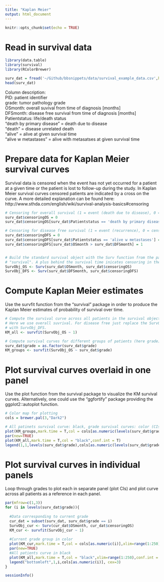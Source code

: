 ```yaml
---
title: "Kaplan Meier"
output: html_document
---
```


```r
knitr::opts_chunk$set(echo = TRUE)
```

# Read in survival data
```r
library(data.table)
library(survival)
library(RColorBrewer)

surv_dat = fread('~/Github/bbsnippets/data/survival_example_data.csv',header = T)
head(surv_dat)

```

Column description:  
 PID: patient identifier  
 grade: tumor pathology grade  
 OSmonth: overall suvival from time of diagnosis [months]  
 DFSmonth: disease free survival from time of diagnosis [months]  
 Patientstatus: life/death status   
  "death by primary disease" = death due to disease  
  "death" = disease unrelated death  
  "alive" = alive at given survival time  
  "alive w metastases" = alive with metasatses at given survival time  

# Prepare data for Kaplan Meier survival curves

Survival data is censored when the event has not yet occurred for a patient
at a given time or the patient is lost to follow-up during the study. In
Kaplan Meier survival curves censored patients are indicated by a cross
on the curve.
A more detailed explanation can be found here: 
http://www.sthda.com/english/wiki/survival-analysis-basics#censoring

```r
# Censoring for overall survival (1 = event (death due to disease), 0 = censored)
surv_dat$censoringOS = 0
surv_dat$censoringOS[surv_dat$Patientstatus == 'death by primary disease'] = 1

# Censoring for disease free survival (1 = event (recurrence), 0 = censored)
surv_dat$censoringDFS = 0
surv_dat$censoringDFS[surv_dat$Patientstatus == 'alive w metastases'] = 1
surv_dat$censoringDFS[surv_dat$OSmonth > surv_dat$DFSmonth] = 1 


# Build the standard survival object with the Surv function from the package
# "survival". A plus behind the survival time inicates censoring in the survival object.
SurvObj_OS <- Surv(surv_dat$OSmonth, surv_dat$censoringOS)
SurvObj_DFS <- Surv(surv_dat$DFSmonth, surv_dat$censoringDFS)

```

# Compute Kaplan Meier estimates

Use the survfit function from the "survival" package in order to produce
the Kaplan Meier estimates of probability of survival over time.

```r
# Compute the survival curve across all patients in the survival object.
# Here we use overall suvrival. For disease free just replace the SurvObj_OS
# with SurvObj_DFS.
KM_all <- survfit(SurvObj_OS ~ 1)

# Compute survival curves for different groups of patients (here grade).
surv_dat$grade = as.factor(surv_dat$grade)
KM_groups <- survfit(SurvObj_OS ~ surv_dat$grade)

```

# Plot survival curves overlaid in one panel

Use the plot function from the survival package to visualize the KM
survival curves. Alternatively, one could use the "ggfortify" package
providing the ggplot2::autoplot function.

```r
# Color map for plotting
cols = brewer.pal(3,"Dark2")

# All patinets survival curve: black, grade survival curves: color (CIs for strata not plotted)
plot(KM_groups,mark.time = T,col = cols[as.numeric(levels(surv_dat$grade))],conf.int = F)
par(new=TRUE)
plot(KM_all,mark.time = T,col = "black",conf.int = T)
legend(1,1,levels(surv_dat$grade),cols[as.numeric(levels(surv_dat$grade))])

```

# Plot survival curves in individual panels

Loop through grades to plot each in separate panel (plot CIs)
and plot curve across all patients as a reference in each panel.
```r
par(mfrow=c(1,3))
for (i in levels(surv_dat$grade)){
  
  #Data corresponding to current grade
  cur_dat = subset(surv_dat, surv_dat$grade == i)
  SurvObj_cur <- Surv(cur_dat$OSmonth, cur_dat$censoringOS)
  KM_cur <- survfit(SurvObj_cur ~ 1)
  
  #Current grade group in color
  plot(KM_cur,mark.time = T,col = cols[as.numeric(i)],xlim=range(1:250),conf.int = T)
  par(new=TRUE)
  #All patients curve in black
  plot(KM_all,mark.time = T,col = "black",xlim=range(1:250),conf.int = T)
  legend("bottomleft",1,i,cols[as.numeric(i)], cex=3)
}

```

```r
sessionInfo()
```
